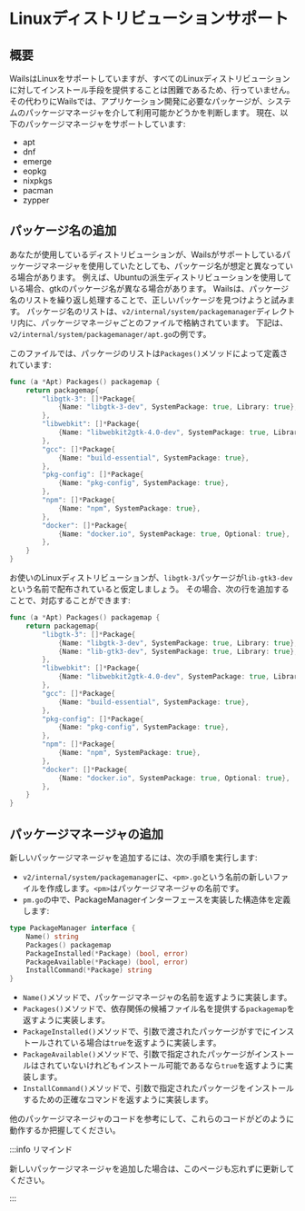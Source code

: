 # Linuxディストリビューションサポート

## 概要

WailsはLinuxをサポートしていますが、すべてのLinuxディストリビューションに対してインストール手段を提供することは困難であるため、行っていません。 その代わりにWailsでは、アプリケーション開発に必要なパッケージが、システムのパッケージマネージャを介して利用可能かどうかを判断します。 現在、以下のパッケージマネージャをサポートしています:

- apt
- dnf
- emerge
- eopkg
- nixpkgs
- pacman
- zypper

## パッケージ名の追加

あなたが使用しているディストリビューションが、Wailsがサポートしているパッケージマネージャを使用していたとしても、パッケージ名が想定と異なっている場合があります。 例えば、Ubuntuの派生ディストリビューションを使用している場合、gtkのパッケージ名が異なる場合があります。 Wailsは、パッケージ名のリストを繰り返し処理することで、正しいパッケージを見つけようと試みます。 パッケージ名のリストは、`v2/internal/system/packagemanager`ディレクトリ内に、パッケージマネージャごとのファイルで格納されています。 下記は、`v2/internal/system/packagemanager/apt.go`の例です。

このファイルでは、パッケージのリストは`Packages()`メソッドによって定義されています:

```go
func (a *Apt) Packages() packagemap {
    return packagemap{
        "libgtk-3": []*Package{
            {Name: "libgtk-3-dev", SystemPackage: true, Library: true},
        },
        "libwebkit": []*Package{
            {Name: "libwebkit2gtk-4.0-dev", SystemPackage: true, Library: true},
        },
        "gcc": []*Package{
            {Name: "build-essential", SystemPackage: true},
        },
        "pkg-config": []*Package{
            {Name: "pkg-config", SystemPackage: true},
        },
        "npm": []*Package{
            {Name: "npm", SystemPackage: true},
        },
        "docker": []*Package{
            {Name: "docker.io", SystemPackage: true, Optional: true},
        },
    }
}
```

お使いのLinuxディストリビューションが、`libgtk-3`パッケージが`lib-gtk3-dev`という名前で配布されていると仮定しましょう。 その場合、次の行を追加することで、対応することができます:

```go {5}
func (a *Apt) Packages() packagemap {
    return packagemap{
        "libgtk-3": []*Package{
            {Name: "libgtk-3-dev", SystemPackage: true, Library: true},
            {Name: "lib-gtk3-dev", SystemPackage: true, Library: true},
        },
        "libwebkit": []*Package{
            {Name: "libwebkit2gtk-4.0-dev", SystemPackage: true, Library: true},
        },
        "gcc": []*Package{
            {Name: "build-essential", SystemPackage: true},
        },
        "pkg-config": []*Package{
            {Name: "pkg-config", SystemPackage: true},
        },
        "npm": []*Package{
            {Name: "npm", SystemPackage: true},
        },
        "docker": []*Package{
            {Name: "docker.io", SystemPackage: true, Optional: true},
        },
    }
}
```

## パッケージマネージャの追加

新しいパッケージマネージャを追加するには、次の手順を実行します:

- `v2/internal/system/packagemanager`に、`<pm>.go`という名前の新しいファイルを作成します。`<pm>`はパッケージマネージャの名前です。
- `pm.go`の中で、PackageManagerインターフェースを実装した構造体を定義します:

```go
type PackageManager interface {
    Name() string
    Packages() packagemap
    PackageInstalled(*Package) (bool, error)
    PackageAvailable(*Package) (bool, error)
    InstallCommand(*Package) string
}
```

- `Name()`メソッドで、パッケージマネージャの名前を返すように実装します。
- `Packages()`メソッドで、依存関係の候補ファイル名を提供する`packagemap`を返すように実装します。
- `PackageInstalled()`メソッドで、引数で渡されたパッケージがすでにインストールされている場合は`true`を返すように実装します。
- `PackageAvailable()`メソッドで、引数で指定されたパッケージがインストールはされていないけれどもインストール可能であるなら`true`を返すように実装します。
- `InstallCommand()`メソッドで、引数で指定されたパッケージをインストールするための正確なコマンドを返すように実装します。

他のパッケージマネージャのコードを参考にして、これらのコードがどのように動作するか把握してください。

:::info リマインド

新しいパッケージマネージャを追加した場合は、このページも忘れずに更新してください。

:::
